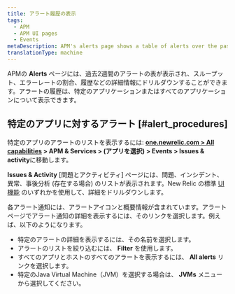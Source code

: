 ```yaml
---
title: アラート履歴の表示
tags:
  - APM
  - APM UI pages
  - Events
metaDescription: APM's alerts page shows a table of alerts over the past two weeks that you can drill down into for details.
translationType: machine
---
```


APMの **Alerts** ページには、過去2週間のアラートの表が表示され、スループット、エラーレートの割合、履歴などの詳細情報にドリルダウンすることができます。アラートの履歴は、特定のアプリケーションまたはすべてのアプリケーションについて表示できます。

## 特定のアプリに対するアラート [#alert_procedures]

特定のアプリのアラートのリストを表示するには: **[one.newrelic.com > All capabilities](https://one.newrelic.com/all-capabilities) > APM & Services > (アプリを選択) > Events > Issues & activity**に移動します。

**Issues & Activity** \[問題とアクティビティ] ページには、問題、インシデント、異常、事後分析 (存在する場合) のリストが表示されます。New Relic の標準 [UI 機能](/docs/new-relic-solutions/new-relic-one/introduction-new-relic-platform) のいずれかを使用して、詳細をドリルダウンします。

各アラート通知には、アラートアイコンと概要情報が含まれています。アラートページでアラート通知の詳細を表示するには、そのリンクを選択します。例えば、以下のようになります。

* 特定のアラートの詳細を表示するには、その名前を選択します。
* アラートのリストを絞り込むには、 **Filter** を使用します。
* すべてのアプリとホストのすべてのアラートを表示するには、 **All alerts** リンクを選択します。
* 特定のJava Virtual Machine（JVM）を選択する場合は、 **JVMs** メニューから選択してください。